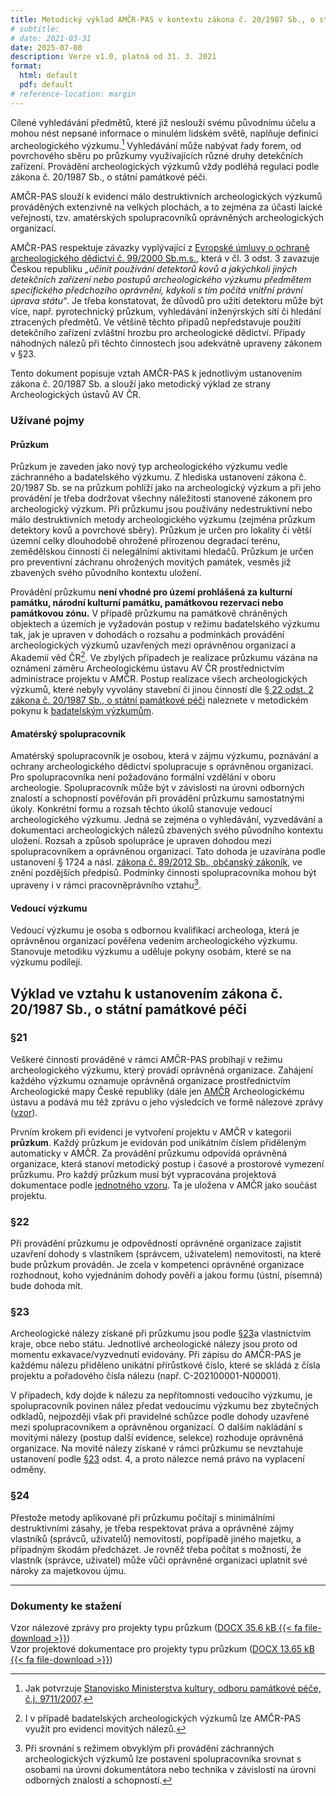 ```yaml
---
title: Metodický výklad AMČR-PAS v kontextu zákona č. 20/1987 Sb., o státní památkové péči
# subtitle: 
# date: 2021-03-31
date: 2025-07-08
description: Verze v1.0, platná od 31. 3. 2021
format: 
  html: default
  pdf: default
# reference-location: margin
---
```


Cílené vyhledávání předmětů, které již neslouží svému původnímu účelu a mohou nést nepsané
informace o minulém lidském světě, naplňuje definici archeologického výzkumu.[^1] 
Vyhledávání může nabývat řady forem, od povrchového sběru po průzkumy využívajících různé druhy detekčních zařízení.
Provádění archeologických výzkumů vždy podléhá regulaci podle zákona č. 20/1987 Sb., o státní památkové péči.

[^1]: Jak potvrzuje [Stanovisko Ministerstva kultury, odboru památkové péče, č.j. 9711/2007](https://www.mkcr.cz/doc/cms_library/2007_09711-3407.doc){.external}.

AMČR-PAS slouží k evidenci málo destruktivních archeologických výzkumů prováděných extenzivně na
velkých plochách, a to zejména za účasti laické veřejnosti, tzv. amatérských spolupracovníků
oprávněných archeologických organizací.

AMČR-PAS respektuje závazky vyplývající z [Evropské úmluvy o ochraně archeologického dědictví č. 99/2000 Sb.m.s.](https://www.zakonyprolidi.cz/ms/2000-99){.external}, která v čl. 3 odst. 3 zavazuje Českou republiku *„učinit používání detektorů kovů a jakýchkoli jiných detekčních zařízení nebo postupů archeologického výzkumu předmětem specifického předchozího oprávnění, kdykoli s tím počítá vnitřní právní úprava státu“*.
Je třeba konstatovat, že důvodů pro užití detektoru může být více, např. pyrotechnický průzkum, vyhledávání inženýrských sítí či hledání ztracených předmětů. 
Ve většině těchto případů nepředstavuje použití detekčního zařízení zvláštní hrozbu pro archeologické dědictví. 
Případy náhodných nálezů při těchto činnostech jsou adekvátně upraveny zákonem v §23.

Tento dokument popisuje vztah AMČR-PAS k jednotlivým ustanovením zákona č. 20/1987 Sb. a slouží jako metodický výklad ze strany Archeologických ústavů AV ČR.


### Užívané pojmy

#### Průzkum 

Průzkum je zaveden jako nový typ archeologického výzkumu vedle záchranného a badatelského výzkumu. 
Z hlediska ustanovení zákona č. 20/1987 Sb. se na průzkum pohlíží jako na archeologický výzkum a při jeho provádění je třeba dodržovat všechny náležitosti stanovené zákonem pro archeologický výzkum. 
Při průzkumu jsou používány nedestruktivní nebo málo destruktivních metody archeologického výzkumu (zejména průzkum detektory kovů a povrchové sběry). 
Průzkum je určen pro lokality či větší územní celky dlouhodobě ohrožené přirozenou degradací terénu, zemědělskou činností či nelegálními aktivitami hledačů.
Průzkum je určen pro preventivní záchranu ohrožených movitých památek, vesměs již zbavených svého původního kontextu uložení. 

Provádění průzkumu **není vhodné pro území prohlášená za kulturní památku, národní kulturní památku, památkovou rezervaci nebo památkovou zónu.** 
V případě průzkumu na památkově chráněných objektech a územích je vyžadován postup v režimu badatelského výzkumu tak, jak je upraven v dohodách o rozsahu a podmínkách provádění archeologických výzkumů uzavřených mezi oprávněnou organizací a Akademií věd ČR[^2]. 
Ve zbylých případech je realizace průzkumu vázána na oznámení záměru Archeologickému ústavu AV ČR prostřednictvím administrace projektu v AMČR.
Postup realizace všech archeologických výzkumů, které nebyly vyvolány stavební či jinou činností dle [§ 22 odst. 2 zákona č. 20/1987 Sb., o státní památkové péči](https://www.zakonyprolidi.cz/cs/1987-20#p22){.external} naleznete v metodickém pokynu k [badatelským výzkumům](badatelske-vyzkumy.qmd).

[^2]: I v případě badatelských archeologických výzkumů lze AMČR-PAS využít pro evidenci movitých nálezů.


#### Amatérský spolupracovník

Amatérský spolupracovník je osobou, která v zájmu výzkumu, poznávání a ochrany archeologického dědictví spolupracuje s oprávněnou organizací. 
Pro spolupracovníka není požadováno formální vzdělání v oboru archeologie. 
Spolupracovník může být v závislosti na úrovni odborných znalostí a schopností pověřován při provádění průzkumu samostatnými úkoly. 
Konkrétní formu a rozsah těchto úkolů stanovuje vedoucí archeologického výzkumu. 
Jedná se zejména o vyhledávání, vyzvedávání a dokumentaci archeologických nálezů zbavených svého původního kontextu uložení. 
Rozsah a způsob spolupráce je upraven dohodou mezi spolupracovníkem a oprávněnou organizací. 
Tato dohoda je uzavírána podle ustanovení § 1724 a násl. [zákona č. 89/2012 Sb., občanský zákoník](https://www.zakonyprolidi.cz/cs/2012-89){.external}, ve znění pozdějších předpisů. 
Podmínky činnosti spolupracovníka mohou být upraveny i v rámci pracovněprávního vztahu[^3].

[^3]: Při srovnání s režimem obvyklým při provádění záchranných archeologických výzkumů lze postavení spolupracovníka srovnat s osobami na úrovni dokumentátora nebo technika v závislosti na úrovni odborných znalostí a schopností.

#### Vedoucí výzkumu

Vedoucí výzkumu je osoba s odbornou kvalifikací archeologa, která je oprávněnou organizací pověřena vedením archeologického výzkumu. 
Stanovuje metodiku výzkumu a uděluje pokyny osobám, které se na výzkumu podílejí.


## Výklad ve vztahu k ustanovením zákona č. 20/1987 Sb., o státní památkové péči

### §21

Veškeré činnosti prováděné v rámci AMČR-PAS probíhají v režimu archeologického výzkumu, který provádí oprávněná organizace. 
Zahájení každého výzkumu oznamuje oprávněná organizace prostřednictvím Archeologické mapy České republiky (dále jen [AMČR](https://amcr.aiscr.cz/){.external} Archeologickému ústavu a podává mu též zprávu o jeho výsledcích ve formě nálezové zprávy ([vzor](amcr/amcr-pas/docs/AMCR-PAS_NZ_vzor.docx)).

Prvním krokem při evidenci je vytvoření projektu v AMČR v kategorii **průzkum**.
Každý průzkum je evidován pod unikátním číslem přiděleným automaticky v AMČR. 
Za provádění průzkumu odpovídá oprávněná organizace, která stanoví metodický postup i časové a prostorové vymezení průzkumu. 
Pro každý průzkum musí být vypracována projektová dokumentace podle [jednotného vzoru](amcr/amcr-pas/docs/AMCR-PAS_projekt_vzor.docx). 
Ta je uložena v AMČR jako součást projektu.

### §22

Při provádění průzkumu je odpovědností oprávněné organizace zajistit uzavření dohody s vlastníkem (správcem, uživatelem) nemovitosti, na které bude průzkum prováděn. 
Je zcela v kompetenci oprávněné organizace rozhodnout, koho vyjednáním dohody pověří a jakou formu (ústní, písemná) bude dohoda mít.

### §23

Archeologické nálezy získané při průzkumu jsou podle [§23](https://www.zakonyprolidi.cz/cs/1987-20#p23){.external}a vlastnictvím kraje, obce nebo státu.
Jednotlivé archeologické nálezy jsou proto od momentu exkavace/vyzvednutí evidovány. 
Při zápisu do AMČR-PAS je každému nálezu přiděleno unikátní přírůstkové číslo, které se skládá z čísla projektu a pořadového čísla
nálezu (např. C-202100001-N00001).

V případech, kdy dojde k nálezu za nepřítomnosti vedoucího výzkumu, je spolupracovník povinen nález předat vedoucímu výzkumu bez zbytečných odkladů, nejpozději však při pravidelné schůzce podle dohody uzavřené mezi spolupracovníkem a oprávněnou organizací. 
O dalším nakládání s movitými nálezy (postup další evidence, selekce) rozhoduje oprávněná organizace.
Na movité nálezy získané v rámci průzkumu se nevztahuje ustanovení podle [§23](https://www.zakonyprolidi.cz/cs/1987-20#p23){.external} odst. 4, a proto nálezce nemá právo na vyplacení odměny.

### §24

Přestože metody aplikované při průzkumu počítají s minimálními destruktivními zásahy, je třeba respektovat práva a oprávněné zájmy vlastníků (správců, uživatelů) nemovitostí, popřípadě jiného majetku, a případným škodám předcházet. 
Je rovněž třeba počítat s možností, že vlastník (správce, uživatel) může vůči oprávněné organizaci uplatnit své nároky za majetkovou újmu.

----

### Dokumenty ke stažení

Vzor nálezové zprávy pro projekty typu průzkum ([DOCX 35.6 kB {{< fa file-download >}}](/amcr/amcr-pas/docs/AMCR-PAS_NZ_vzor.docx))  
Vzor projektové dokumentace pro projekty typu průzkum ([DOCX 13.65 kB {{< fa file-download >}}](/amcr/amcr-pas/docs/AMCR-PAS_projekt_vzor.docx))
